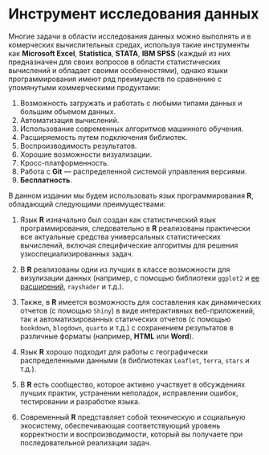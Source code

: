 # Инструмент исследования данных {.unnumbered}

Многие задачи в области исследования данных можно выполнять и в комерческих вычислительных средах, используя такие инструменты как **Microsoft Excel**, **Statistica**, **STATA**, **IBM SPSS** (каждый из них предназначен для своих вопросов в области статистических вычислений и обладает своими особенностями), однако языки программирования имеют ряд преимуществ по сравнению с упомянутыми коммерческими продуктами:

1. Возможность загружать и работать с любыми типами данных и большим объемом данных.
2. Автоматизация вычислений.
3. Использование современных алгоритмов машинного обучения.
4. Расширяемость путем подключения библиотек.
5. Воспроизводимость результатов.
6. Хорошие возможности визуализации.
7. Кросс-платформенность.
8. Работа с **Git** — распределенной системой управления версиями.
9. **Бесплатность**.

В данном издании мы будем использовать язык программирования **R**, обладающий следующими преимуществами:

1. Язык **R** изначально был создан как статистический язык программирования, следовательно в **R** реализованы практически все актуальные средства универсальных статистических вычислений, включая специфические алгоритмы для решения узкоспециализированных задач.

2. В **R** реализованы одни из лучших в классе возможности для визулизации данных (например, с помощью библиотеки `ggplot2` и [ее расширений](https://exts.ggplot2.tidyverse.org/), `rayshader` и т.д.).

3. Также, в **R** имеется возможность для составления как динамических отчетов (с помощью `Shiny`) в виде интерактивных веб-приложений, так и автоматизированных статических отчетов (с помощью `bookdown`, `blogdown`, `quarto` и т.д.) с сохранением результатов в различные форматы (например, **HTML** или **Word**).

4. Язык **R** хорошо подходит для работы с географически распределенными данными (в библиотеках `Leaflet`, `terra`, `stars` и т.д.).

5. В **R** есть сообщество, которое активно участвует в обсуждениях лучших практик, устранении неполадок, исправлении ошибок, тестировании и разработке языка. 

6. Современный **R** представляет собой техническую и социальную экосистему, обеспечивающая соответствующий уровень корректности и воспроизводимости, который вы получаете при последовательной реализации задач.
